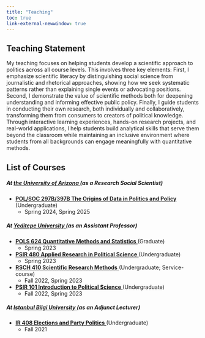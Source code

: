 ```yaml
---
title: "Teaching"
toc: true 
link-external-newwindow: true
---
```


## Teaching Statement

My teaching focuses on helping students develop a scientific approach to politics across all course levels. This involves three key elements: First, I emphasize scientific literacy by distinguishing social science from journalistic and rhetorical approaches, showing how we seek systematic patterns rather than explaining single events or advocating positions. Second, I demonstrate the value of scientific methods both for deepening understanding and informing effective public policy. Finally, I guide students in conducting their own research, both individually and collaboratively, transforming them from consumers to creators of political knowledge.
Through interactive learning experiences, hands-on research projects, and real-world applications, I help students build analytical skills that serve them beyond the classroom while maintaining an inclusive environment where students from all backgrounds can engage meaningfully with quantitative methods.

## List of Courses

##### At <a href="https://sgpp.arizona.edu" target="_blank"> **the University of Arizona** </a> (as a Research Social Scientist)

- <a href="https://www.dropbox.com/scl/fi/ng1mtdsy7hboavl5ebhx8/POL-397B-Spring-2025-Syllabus.pdf?rlkey=itwwlp2wuehjjbndmwdbvd0wm&st=9j8v1x2l&dl=0" target="_blank"> **POL/SOC 297B/397B The Origins of Data in Politics and Policy** </a> (Undergraduate)
    - Spring 2024, Spring 2025

##### At <a href="https://iibf.yeditepe.edu.tr/en/political-science-and-international-relations-department-en" target="_blank"> **Yeditepe University** </a> (as an Assistant Professor)

- <a href="https://www.dropbox.com/scl/fi/9axi8yxta4qkb9pvfqjpk/POLS-624-Syllabus.pdf?rlkey=q73cdbopv1fs1v7xoee8b65bo&st=h4sso0ba&dl=0" target="_blank"> **POLS 624 Quantitative Methods and Statistics** </a> (Graduate)
    - Spring 2023
    
- <a href="https://www.dropbox.com/scl/fi/r1be8tz5zzg5kuujfjyoy/PSIR_480.pdf?rlkey=jaekplrt8unqipzz2sxt4bfkn&st=3s3uwu9z&dl=0" target="_blank"> **PSIR 480 Applied Research in Political Science** </a> (Undergraduate)
    - Spring 2023
    
- <a href="https://www.dropbox.com/scl/fi/5484hl78dsap4nr3sl3wj/RSCH-410-Syllabus.pdf?rlkey=tbij7sma2wwasvfl92igtffln&st=7f7vka3n&dl=0" target="_blank"> **RSCH 410 Scientific Research Methods** </a> (Undergraduate; Service-course)
    - Fall 2022, Spring 2023

- <a href="https://www.dropbox.com/scl/fi/kjmq5tu48qea3fqwecpn5/PSIR_101-Syllabus.pdf?rlkey=aem3kt3jwhnnacbeteh5ze4er&st=llqzkgq6&dl=0" target="_blank"> **PSIR 101 Introduction to Political Science** </a> (Undergraduate)
    - Fall 2022, Spring 2023

##### At <a href="https://iibf.yeditepe.edu.tr/en/political-science-and-international-relations-department-en" target="_blank"> **Istanbul Bilgi University** </a> (as an Adjunct Lecturer)

- <a href="https://www.dropbox.com/scl/fi/6nhokohtpx8cd8i2d4ioa/IR-408-Syllabus.pdf?rlkey=3m6jch5rzxsbcwhipfv5dvqq8&st=0edx214i&dl=0" target="_blank"> **IR 408 Elections and Party Politics** </a> (Undergraduate)
    - Fall 2021
    
<!-- Google tag (gtag.js) -->
<script async src="https://www.googletagmanager.com/gtag/js?id=G-C9REN6Q65E"></script>
<script>
  window.dataLayer = window.dataLayer || [];
  function gtag(){dataLayer.push(arguments);}
  gtag('js', new Date());

  gtag('config', 'G-C9REN6Q65E');
</script>